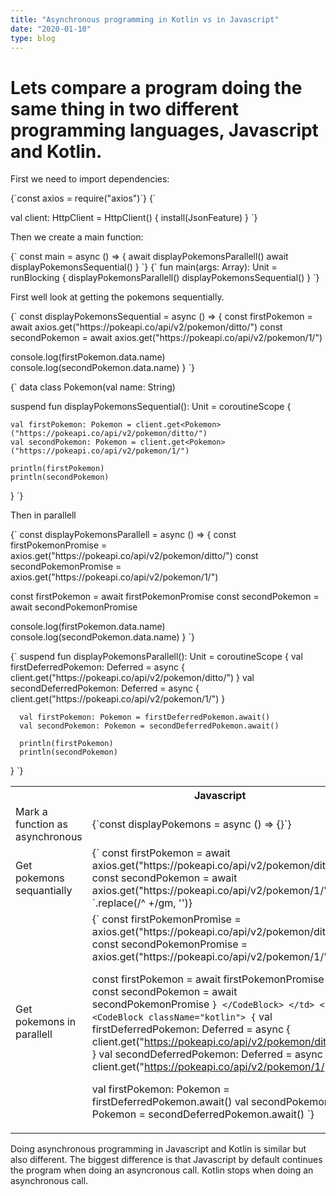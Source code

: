 ```yaml
---
title: "Asynchronous programming in Kotlin vs in Javascript"
date: "2020-01-10"
type: blog
---
```


# Lets compare a program doing the same thing in two different programming languages, Javascript and Kotlin.

First we need to import dependencies:

<CodeBlock className="javascript">
  {`const axios = require("axios")`}
</CodeBlock>

<CodeBlock className="kotlin">
{`
 
val client: HttpClient = HttpClient() {
    install(JsonFeature)
}
`}
</CodeBlock>

Then we create a main function:

<CodeBlock className="javascript">
{`
const main = async () => {
  await displayPokemonsParallell()
  await displayPokemonsSequential()
}
`}
</CodeBlock>

<CodeBlock className="kotlin">
{`
fun main(args: Array<String>): Unit = runBlocking<Unit> {
    displayPokemonsParallell()
    displayPokemonsSequential()
}
`}
</CodeBlock>

First well look at getting the pokemons sequentially.

<CodeBlock className="javascript">
  {`
const displayPokemonsSequential = async () => {
  const firstPokemon = await axios.get("https://pokeapi.co/api/v2/pokemon/ditto/")
  const secondPokemon = await axios.get("https://pokeapi.co/api/v2/pokemon/1/")
 
  console.log(firstPokemon.data.name)
  console.log(secondPokemon.data.name)
}
`}
</CodeBlock>

<CodeBlock className="kotlin">
{`
data class Pokemon(val name: String)
 
suspend fun displayPokemonsSequential(): Unit = coroutineScope<Unit> {
 
    val firstPokemon: Pokemon = client.get<Pokemon>("https://pokeapi.co/api/v2/pokemon/ditto/")
    val secondPokemon: Pokemon = client.get<Pokemon>("https://pokeapi.co/api/v2/pokemon/1/")
      
    println(firstPokemon)
    println(secondPokemon)
}
`}
</CodeBlock>

Then in parallell

<CodeBlock className="javascript">
{`
const displayPokemonsParallell = async () => {
  const firstPokemonPromise = axios.get("https://pokeapi.co/api/v2/pokemon/ditto/")
  const secondPokemonPromise = axios.get("https://pokeapi.co/api/v2/pokemon/1/")
 
  const firstPokemon = await firstPokemonPromise
  const secondPokemon = await secondPokemonPromise
 
  console.log(firstPokemon.data.name)
  console.log(secondPokemon.data.name)
}
`}
</CodeBlock>

<CodeBlock className="kotlin">
{`
suspend fun displayPokemonsParallell(): Unit = coroutineScope<Unit> {
      val firstDeferredPokemon: Deferred<Pokemon> = async { client.get<Pokemon>("https://pokeapi.co/api/v2/pokemon/ditto/") }
      val secondDeferredPokemon: Deferred<Pokemon> = async { client.get<Pokemon>("https://pokeapi.co/api/v2/pokemon/1/") }
 
      val firstPokemon: Pokemon = firstDeferredPokemon.await()
      val secondPokemon: Pokemon = secondDeferredPokemon.await()
 
      println(firstPokemon)
      println(secondPokemon)
  }
`}
</CodeBlock>

<table>
  <tr>
    <th></th>
    <th>Javascript</th>
    <th>Kotlin</th>
  </tr>
  <tr>
    <td>Mark a function as asynchronous</td>
    <td>
      <CodeBlock className="javascript">{`const displayPokemons = async () => {}`}</CodeBlock>
    </td>
    <td>
      <CodeBlock className="kotlin">
        {`suspend fun displayPokemons(): Unit = coroutineScope {}`}
      </CodeBlock>
    </td>
  </tr>
  <tr>
    <td>Get pokemons sequantially</td>
    <td><CodeBlock className="javascript">
      {`
        const firstPokemon = await axios.get("https://pokeapi.co/api/v2/pokemon/ditto/")
        const secondPokemon = await axios.get("https://pokeapi.co/api/v2/pokemon/1/")
      `.replace(/^ +/gm, '')}
      </CodeBlock>
      </td>
    <td>
      <CodeBlock className="kotlin">
      {`
        val firstPokemon: Pokemon = client.get<Pokemon>("https://pokeapi.co/api/v2/pokemon/ditto/")
        val secondPokemon: Pokemon = client.get<Pokemon>("https://pokeapi.co/api/v2/pokemon/1/")
      `.replace(/^ +/gm, '')}
      </CodeBlock>
    </td>
  </tr>
  <tr>
    <td>Get pokemons in parallell</td>
    <td> 
    <CodeBlock className="javascript">
{`
const firstPokemonPromise = axios.get("https://pokeapi.co/api/v2/pokemon/ditto/")
const secondPokemonPromise = axios.get("https://pokeapi.co/api/v2/pokemon/1/")
 
const firstPokemon = await firstPokemonPromise
const secondPokemon = await secondPokemonPromise
`}
    </CodeBlock>
    </td>
    <td><CodeBlock className="kotlin">
{`
val firstDeferredPokemon: Deferred<Pokemon> = async { client.get<Pokemon>("https://pokeapi.co/api/v2/pokemon/ditto/") }
val secondDeferredPokemon: Deferred<Pokemon> = async { client.get<Pokemon>("https://pokeapi.co/api/v2/pokemon/1/") }
 
val firstPokemon: Pokemon = firstDeferredPokemon.await()
val secondPokemon: Pokemon = secondDeferredPokemon.await()
`}      
       </CodeBlock> </td>
  </tr>
</table>

Doing asynchronous programming in Javascript and Kotlin is similar but also different. The biggest difference is that Javascript by default continues the program when doing an asyncronous call. Kotlin stops when doing an asynchronous call.
